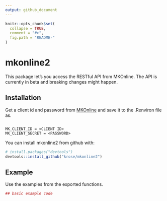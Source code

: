 ```yaml
---
output: github_document
---
```


<!-- README.md is generated from README.Rmd. Please edit that file -->

```r
knitr::opts_chunk$set(
  collapse = TRUE,
  comment = "#>",
  fig.path = "README-"
)
```

# mkonline2

This package let's you access the RESTful API from MKOnline. The API is currently in beta and breaking changes might happen.

## Installation

Get a client id and password from [MKOnline](http://auth.mkonline.com/) and save it to the .Renviron file as.

```

MK_CLIENT_ID = <CLIENT ID>
MK_CLIENT_SECRET = <PASSWORD>

```

You can install mkonline2 from github with:

```r
# install.packages("devtools")
devtools::install_github("krose/mkonline2")
```

## Example

Use the examples from the exported functions.

```r
## basic example code
```
